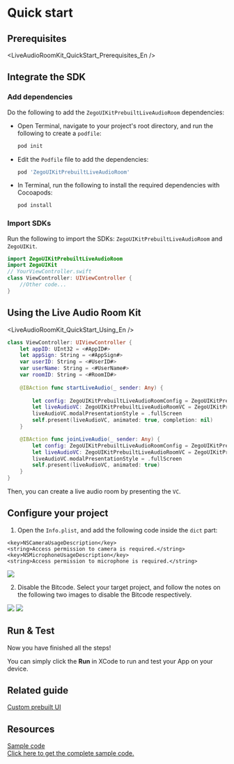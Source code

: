 
# Quick start

## Prerequisites

<LiveAudioRoomKit_QuickStart_Prerequisites_En />

## Integrate the SDK

### Add dependencies

Do the following to add the `ZegoUIKitPrebuiltLiveAudioRoom` dependencies:

- Open Terminal, navigate to your project's root directory, and run the following to create a `podfile`: 

    ```bash
    pod init
    ```

- Edit the `Podfile` file to add the dependencies:

    ```bash
    pod 'ZegoUIKitPrebuiltLiveAudioRoom'
    ```

- In Terminal, run the following to install the required dependencies with Cocoapods:

    ```bash
    pod install
    ```

### Import SDKs

Run the following to import the SDKs: `ZegoUIKitPrebuiltLiveAudioRoom` and `ZegoUIKit`.

```swift
import ZegoUIKitPrebuiltLiveAudioRoom
import ZegoUIKit
// YourViewController.swift
class ViewController: UIViewController {
    //Other code...
}
```

## Using the Live Audio Room Kit


<LiveAudioRoomKit_QuickStart_Using_En />

```swift
class ViewController: UIViewController {
    let appID: UInt32 = <#AppID#>
    let appSign: String = <#AppSign#>
    var userID: String = <#UserID#>
    var userName: String = <#UserName#>
    var roomID: String = <#RoomID#>
    
    @IBAction func startLiveAudio(_ sender: Any) {
        
        let config: ZegoUIKitPrebuiltLiveAudioRoomConfig = ZegoUIKitPrebuiltLiveAudioRoomConfig.host()
        let liveAudioVC: ZegoUIKitPrebuiltLiveAudioRoomVC = ZegoUIKitPrebuiltLiveAudioRoomVC(appID, appSign: appSign, userID: userID, userName: userName, roomID: roomID, config: config)
        liveAudioVC.modalPresentationStyle = .fullScreen
        self.present(liveAudioVC, animated: true, completion: nil)
    }

    @IBAction func joinLiveAudio(_ sender: Any) {
        let config: ZegoUIKitPrebuiltLiveAudioRoomConfig = ZegoUIKitPrebuiltLiveAudioRoomConfig.audience()
        let liveAudioVC: ZegoUIKitPrebuiltLiveAudioRoomVC = ZegoUIKitPrebuiltLiveAudioRoomVC(appID, appSign: appSign, userID: userID, userName: userName, roomID: roomID, config: config)
        liveAudioVC.modalPresentationStyle = .fullScreen
        self.present(liveAudioVC, animated: true)
    }
}
```

Then, you can create a live audio room by presenting the `VC`.

## Configure your project

1. Open the `Info.plist`, and add the following code inside the `dict` part:

```plist
<key>NSCameraUsageDescription</key>
<string>Access permission to camera is required.</string>
<key>NSMicrophoneUsageDescription</key>
<string>Access permission to microphone is required.</string>
```

<Frame width="auto" height="auto" caption="">
  <img src="https://storage.zego.im/sdk-doc/Pics/ZegoUIKit/Flutter/live/permission_ios.png" />
</Frame>

2. Disable the Bitcode. Select your target project, and follow the notes on the following two images to disable the Bitcode respectively.

<Frame width="auto" height="auto" caption="">
  <img src="https://storage.zego.im/sdk-doc/Pics/ZegoUIKit/iOS/project_bitcode.png" />
</Frame>

<Frame width="auto" height="auto" caption="">
  <img src="https://storage.zego.im/sdk-doc/Pics/ZegoUIKit/iOS/pods_bitcode.png" />
</Frame>

## Run & Test

Now you have finished all the steps!

You can simply click the **Run** in XCode to run and test your App on your device.

## Related guide

[Custom prebuilt UI](./03-Custom%20prebuilt%20features/01-Overview.mdx)

## Resources

<div class="md-grid-list-box">
  <a href="https://github.com/ZEGOCLOUD/zego_uikit_prebuilt_live_audio_room_example_ios" class="md-grid-item" target="_blank">
    <div class="grid-title">Sample code</div>
    <div class="grid-desc">Click here to get the complete sample code.</div>
  </a>
</div>
